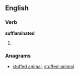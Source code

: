 
==English==

===Verb===
'''sufflaminated'''

# {{past of|[[sufflaminate]]}}

===Anagrams===
* [[stuffed animal#English|stuffed animal]], [[stuffed-animal#English|stuffed-animal]]